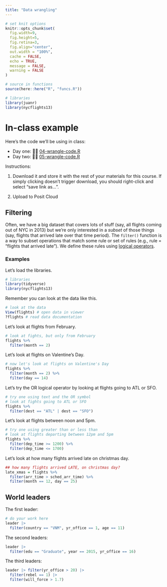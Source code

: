 ```yaml
---
title: "Data wrangling"
---
```




```r
# set knit options
knitr::opts_chunk$set(
  fig.width=9, 
  fig.height=5, 
  fig.retina=3,
  fig.align="center",
  out.width = "100%",
  cache = FALSE,
  echo = TRUE,
  message = FALSE, 
  warning = FALSE
)

# source in functions
source(here::here("R", "funcs.R"))

# libraries
library(juanr)
library(nycflights13)

```




# In-class example


Here's the code we'll be using in class:

* Day one: 👩‍💻 [04-wrangle-code.R](/files/example-scripts/04-wrangle-code.R)
* Day two: 👩‍💻 [05-wrangle-code.R](/files/example-scripts/05-wrangle-code.R)

Instructions: 

1. Download it and store it with the rest of your materials for this course. If simply clicking doesn't trigger download, you should right-click and select "save link as...". 

2. Upload to Posit Cloud





## Filtering

Often, we have a big dataset that covers lots of stuff (say, all flights coming out of NYC in 2013) but we're only interested in a *subset* of those things (say, flights that arrived late over that time period). The `filter()` function is a way to subset operations that match some rule or set of rules (e.g., rule = "flights that arrived late"). We define these rules using [logical operators](https://www.statmethods.net/management/operators.html).


### Examples


Let's load the libraries.

```r
# libraries
library(tidyverse)
library(nycflights13)
```


Remember you can look at the data like this.

```r
# look at the data
View(flights) # open data in viewer
?flights # read data documentation
```


Let's look at flights from February.

```r
# look at fights, but only from February
flights %>%
  filter(month == 2)
```


Let's look at flights on Valentine's Day.

```r
# now let's look at flights on Valentine's Day
flights %>%
  filter(month == 2) %>%
  filter(day == 14)
```


Let's try the OR logical operator by looking at flights going to ATL or SFO.

```r
# try one using text and the OR symbol
# look at fights going to ATL or SFO
flights %>%
  filter(dest == "ATL" | dest == "SFO")

```


Let's look at flights between noon and 5pm.

```r
# try one using greater than or less than
# look at flights departing between 12pm and 5pm
flights %>%
  filter(dep_time >= 1200) %>%
  filter(dep_time <= 1700)

```

Let's look at how many flights arrived late on christmas day.

```r
## how many flights arrived LATE, on christmas day?
late_xmas = flights %>%
  filter(arr_time > sched_arr_time) %>%
  filter(month == 12, day == 25)

```



## World leaders


The first leader:

```r
# do your work here
leader |>
  filter(country == "VNM", yr_office == 1, age == 11)
```


The second leaders:


```r
leader |>
  filter(edu == "Graduate", year == 2015, yr_office == 16)
```


The third leaders:


```r
leader |> filter(yr_office > 20) |>
  filter(rebel == 1) |>
  filter(will_force > 1.7)
```


<!-- ## bots -->


<!-- Note that you can use `distinct` to see all the values a variable takes on, like so: -->

<!-- ```{r} -->
<!-- bot |>  -->
<!--   distinct(religion) -->
<!-- ``` -->


<!-- Here is female voters, with post-graduate degrees, who voted for Trump: -->

<!-- ```{r} -->
<!-- bot |>  -->
<!--   filter(sex == "Female",  -->
<!--          votechoice == "Donald J. Trump (Republican)", -->
<!--          educ == "Post-grad") -->
<!-- ``` -->


<!-- ## Mutating -->


<!-- ### Climate -->


<!-- Here is how to do the climate example, -->

<!-- Graph 1: -->

<!-- ```{r} -->
<!-- sub_climate = climate |>  -->
<!--   filter(country == "Germany" | country == "United States" |  -->
<!--            country == "China" | country == "India") |>  -->
<!--   mutate(co2_capita = co2 / population) -->


<!-- ggplot(data = sub_climate, aes(x = year, y = co2, color = country)) + geom_line() -->
<!-- ``` -->


<!-- Graph 2: -->

<!-- ```{r} -->
<!-- ggplot(data = sub_climate, aes(x = year, y = co2_capita, color = country)) + geom_line() -->
<!-- ``` -->



<!-- ### Elections -->


<!-- Here is how we classify elections based on who won: -->

<!-- ```{r} -->
<!-- cat_elections = elections |>  -->
<!--   mutate(who_won = case_when(per_dem_2012 > per_gop_2012 & per_dem_2016 > per_gop_2016 ~ "blue", -->
<!--                              per_dem_2012 < per_gop_2012 & per_dem_2016 < per_gop_2016 ~ "red", -->
<!--                              per_dem_2012 > per_gop_2012 & per_dem_2016 < per_gop_2016 ~ "flipped red", -->
<!--                              per_dem_2012 < per_gop_2012 & per_dem_2016 > per_gop_2016 ~ "flipped blue")) -->


<!-- ggplot(cat_elections, aes(y = who_won, x = hh_income)) + geom_boxplot() -->
<!-- ``` -->

